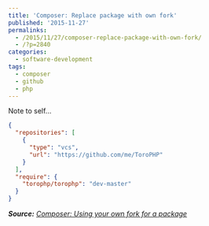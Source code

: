 ---
title: 'Composer: Replace package with own fork'
published: '2015-11-27'
permalinks:
  - /2015/11/27/composer-replace-package-with-own-fork/
  - /?p=2840
categories:
  - software-development
tags:
  - composer
  - github
  - php
---

Note to self...

```json
{
  "repositories": [
    {
      "type": "vcs",
      "url": "https://github.com/me/ToroPHP"
    }
  ],
  "require": {
    "torophp/torophp": "dev-master"
  }
}
```

_**Source:** [Composer: Using your own fork for a package](http://snippets.khromov.se/composer-use-your-own-fork-for-a-package/)_
